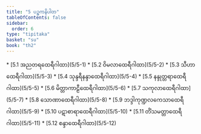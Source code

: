 ```yaml
---
title: "5 ပဉ္စကနိပါတ"
tableOfContents: false
sidebar:
  order: 6
type: "tipitaka"
basket: "su"
book: "th2"
---
```



<DynamicBreadcrumb />



<TableOfContents book="th2" section="5">
* [5.1 အညတရထေရီဂါထာ](5/5-1)
* [5.2 ဝိမလာထေရီဂါထာ](5/5-2)
* [5.3 သီဟာထေရီဂါထာ](5/5-3)
* [5.4 သုန္ဒရီနန္ဒာထေရီဂါထာ](5/5-4)
* [5.5 နန္ဒုတ္တရာထေရီဂါထာ](5/5-5)
* [5.6 မိတ္တာကာဠီထေရီဂါထာ](5/5-6)
* [5.7 သကုလာထေရီဂါထာ](5/5-7)
* [5.8 သောဏာထေရီဂါထာ](5/5-8)
* [5.9 ဘဒ္ဒါကုဏ္ဍလကေသာထေရီဂါထာ](5/5-9)
* [5.10 ပဋာစာရာထေရီဂါထာ](5/5-10)
* [5.11 တိံသမတ္တာထေရီဂါထာ](5/5-11)
* [5.12 စန္ဒာထေရီဂါထာ](5/5-12)
</TableOfContents>